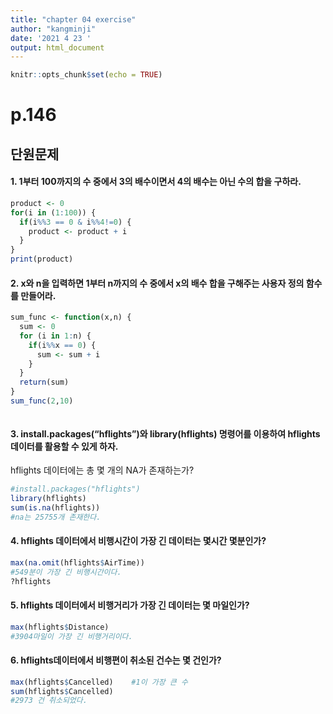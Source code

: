 ---
title: "chapter 04 exercise"
author: "kangminji"
date: '2021 4 23 '
output: html_document
---

```{r setup, include=FALSE}
knitr::opts_chunk$set(echo = TRUE)
```

# p.146
## 단원문제
#### 1. 1부터 100까지의 수 중에서 3의 배수이면서 4의 배수는 아닌 수의 합을 구하라.
```{r}
product <- 0
for(i in (1:100)) {
  if(i%%3 == 0 & i%%4!=0) {
    product <- product + i
  }
}
print(product)

```


#### 2. x와 n을 입력하면 1부터 n까지의 수 중에서 x의 배수 합을 구해주는 사용자 정의 함수를 만들어라.
```{r}
sum_func <- function(x,n) {
  sum <- 0
  for (i in 1:n) {
    if(i%%x == 0) {
      sum <- sum + i
    }
  }
  return(sum)
}
sum_func(2,10)



```

#### 3. install.packages("hflights")와 library(hflights) 명령어를 이용하여 hflights데이터를 활용할 수 있게 하자.
hflights 데이터에는 총 몇 개의 NA가 존재하는가?
```{r}
#install.packages("hflights")
library(hflights)
sum(is.na(hflights)) 
#na는 25755개 존재한다.
```

#### 4. hflights 데이터에서 비행시간이 가장 긴 데이터는 몇시간 몇분인가?
```{r}
max(na.omit(hflights$AirTime))
#549분이 가장 긴 비행시간이다.
?hflights
```



#### 5. hflights 데이터에서 비행거리가 가장 긴 데이터는 몇 마일인가?
```{r}
max(hflights$Distance)
#3904마일이 가장 긴 비행거리이다.
```

#### 6. hflights데이터에서 비행편이 취소된 건수는 몇 건인가?
```{r}
max(hflights$Cancelled)    #1이 가장 큰 수
sum(hflights$Cancelled)      
#2973 건 취소되었다.

```




